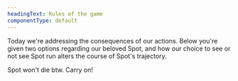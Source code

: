 ```yaml
---
headingText: Rules of the game
componentType: default
---
```


Today we're addressing the consequences of our actions. Below you're given two options regarding our beloved Spot, and how our choice to see or not see Spot run alters the course of Spot's trajectory. 

Spot won't die btw. Carry on!